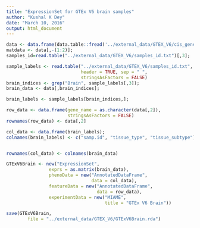 ```yaml
---
title: "ExpressionSet for GTEx V6 brain samples"
author: "Kushal K Dey"
date: "March 10, 2016"
output: html_document
---
```


```r
data <- data.frame(data.table::fread('../external_data/GTEX_V6/cis_gene_expression.txt'));
matdata <- data[,-(1:2)];
samples_id=read.table("../external_data/GTEX_V6/samples_id.txt")[,3];

sample_labels <- read.table("../external_data/GTEX_V6/samples_id.txt",
                            header = TRUE, sep = " ",
                            stringsAsFactors = FALSE)
brain_indices <- grep("Brain", sample_labels[,3]);
brain_data <- data[,brain_indices];

brain_labels <- sample_labels[brain_indices,];

row_data <- data.frame(gene_name = as.character(data[,2]),
                       stringsAsFactors = FALSE)
rownames(row_data) <- data[,2]

col_data <- data.frame(brain_labels);
colnames(brain_labels) <- c("samp.id", "tissue_type", "tissue_subtype");


rownames(col_data) <- colnames(brain_data)

GTExV6Brain <- new("ExpressionSet",
                exprs = as.matrix(brain_data),
                phenoData = new("AnnotatedDataFrame",
                                data = col_data),
                featureData = new("AnnotatedDataFrame",
                                  data = row_data),
                experimentData = new("MIAME",
                                     title = "GTEx V6 Brain"))

save(GTExV6Brain,
        file = "../external_data/GTEX_V6/GTExV6Brain.rda")






```

